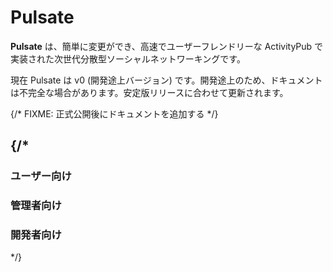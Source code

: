 
# Pulsate

**Pulsate** は、簡単に変更ができ、高速でユーザーフレンドリーな ActivityPub で実装された次世代分散型ソーシャルネットワーキングです。

<Callout type="warning">
  現在 Pulsate は v0 (開発途上バージョン) です。開発途上のため、ドキュメントは不完全な場合があります。安定版リリースに合わせて更新されます。
</Callout>

<Cards>
  <Card arrow title="プロジェクトについて" href="/docs/about"></Card>
  <Card arrow title="開発に参加する" href="/docs/developer/join-pulsate"></Card>
  <Card arrow title="ロードマップ" href="/docs/roadmap"></Card>
  <Card arrow title="プロジェクトチーム" href="/docs/team"></Card>
  <Card arrow title="FAQ (質問集)" href="/docs/faq"></Card>
</Cards>

<Cards>
  <Card title="GitHub ↗︎" href="https://link.pulsate.dev/github"></Card>
  <Card title="Discord ↗︎" href="https://link.pulsate.dev/discord"></Card>
</Cards>


{/* FIXME: 正式公開後にドキュメントを追加する */}

{/*
---

<Cards>
  <Card arrow title="Pulsate について" href="/docs/about"></Card>
  <Card arrow title="寄付" href="/docs/sponsor"></Card>
  <Card arrow title="リリースノート" href="/release-note/overview"></Card>
</Cards>

### ユーザー向け

<Cards>
  <Card arrow title="Pulsate をはじめる" href="/docs/user/getting-started"></Card>
</Cards>

### 管理者向け

<Cards>
  <Card arrow title="インストール" href="/docs/admin/getting-started"></Card>
  <Card arrow title="保守・管理" href="/docs/admin/management"></Card>
  <Card arrow title="サーバーの機能" href="/docs/admin/features"></Card>
</Cards>

### 開発者向け

<Cards>
  <Card arrow title="APIの利用" href="/docs/developer/api"></Card>
  <Card arrow title="開発への参加" href="/docs/developer/join-pulsate"></Card>
</Cards>

*/}
